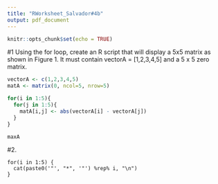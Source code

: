 ```yaml
---
title: "RWorksheet_Salvador#4b"
output: pdf_document
---
```


```r
knitr::opts_chunk$set(echo = TRUE)
```

#1 Using the for loop, create an R script that will display a 5x5 matrix as shown in Figure 1. It must contain vectorA = [1,2,3,4,5] and a 5 x 5 zero matrix.

```r
vectorA <- c(1,2,3,4,5)
matA <- matrix(0, ncol=5, nrow=5)

for(i in 1:5){
  for(j in 1:5){
    matA[i,j] <- abs(vectorA[i] - vectorA[j])
  }
}

maxA

```

#2. 

```
for(i in 1:5) {
  cat(paste0('"', "*", '"') %rep% i, "\n")
}

```